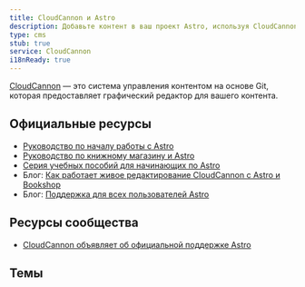 ```yaml
---
title: CloudCannon и Astro
description: Добавьте контент в ваш проект Astro, используя CloudCannon в качестве CMS
type: cms
stub: true
service: CloudCannon
i18nReady: true
---
```



[CloudCannon](https://cloudcannon.com) — это система управления контентом на основе Git, которая предоставляет графический редактор для вашего контента.


## Официальные ресурсы

- [Руководство по началу работы с Astro](https://cloudcannon.com/documentation/guides/astro-starter-guide/)
- [Руководство по книжному магазину и Astro](https://cloudcannon.com/documentation/guides/bookshop-astro-guide/)
- [Серия учебных пособий для начинающих по Astro](https://cloudcannon.com/tutorials/astro-beginners-tutorial-series/)
- Блог: [Как работает живое редактирование CloudCannon с Astro и Bookshop](https://cloudcannon.com/blog/how-cloudcannons-live-editing-works-with-astro-and-bookshop/)
- Блог: [Поддержка для всех пользователей Astro](https://cloudcannon.com/blog/out-of-this-world-support-for-all-astro-users/)


## Ресурсы сообщества 

- [CloudCannon объявляет об официальной поддержке Astro](https://astro.build/blog/astro-cloudcannon-support/)

## Темы

<Grid>
    <Card title="Sendit" href="https://astro.build/themes/details/sendit/" thumbnail="sendit.png"/>
</Grid>